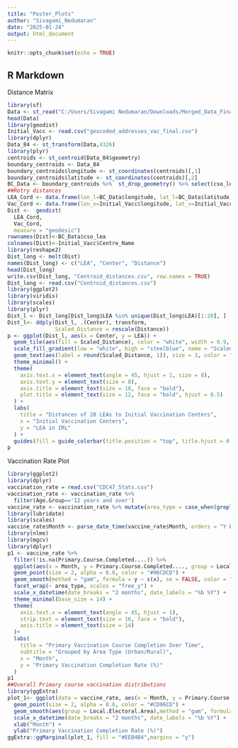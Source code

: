 ```yaml
---
title: "Poster_Plots"
author: "Sivagami_Nedumaran"
date: "2025-01-24"
output: html_document
---
```


```r
knitr::opts_chunk$set(echo = TRUE)
```

## R Markdown

Distance Matrix

```r
library(sf)
Data <- st_read("C:/Users/Sivagami Nedumaran/Downloads/Merged_Data_Final.shp")
head(Data)
library(geodist)
Initial_Vacc <- read.csv("geocoded_addresses_vac_final.csv")
library(dplyr)
Data_84 <- st_transform(Data,4326)
library(plyr)
centroids <- st_centroid(Data_84$geometry)
boundary_centroids <- Data_84
boundary_centroids$longitude <- st_coordinates(centroids)[,1]
boundary_centroids$latitude <- st_coordinates(centroids)[,2]
BC_Data <- boundary_centroids %>%  st_drop_geometry() %>% select(cso_lea, longitude, latitude) %>% distinct()
##Retry distances
LEA_Cord <- data.frame(lon_l=BC_Data$longitude, lat_l=BC_Data$latitude)
Vac_Cord <- data.frame(lon_v=Initial_Vacc$longitude, lat_v=Initial_Vacc$latitude)
Dist <-  geodist(
  LEA_Cord,
  Vac_Cord,
  measure = "geodesic")
rownames(Dist)<-BC_Data$cso_lea
colnames(Dist)<-Initial_Vacc$Centre_Name
library(reshape2)
Dist_long <- melt(Dist)
names(Dist_long) <- c("LEA", "Center", "Distance")
head(Dist_long)
write.csv(Dist_long, "Centroid_distances.csv", row.names = TRUE)
Dist_long <- read.csv("Centroid_distances.csv")
library(ggplot2)
library(viridis)
library(scales)
library(plyr)
Dist_l <- Dist_long[Dist_long$LEA %in% unique(Dist_long$LEA)[1:20], ]
Dist_l<- ddply(Dist_l, .(Center), transform,
               Scaled_Distance = rescale(Distance))
p <- ggplot(Dist_l, aes(x = Center, y = LEA)) +
  geom_tile(aes(fill = Scaled_Distance), color = "white", width = 0.9, height = 0.9) +
  scale_fill_gradient(low = "white", high = "steelblue", name = "Scaled Distance") +
  geom_text(aes(label = round(Scaled_Distance, 1)), size = 3, color = "black") +
  theme_minimal() + 
  theme(
    axis.text.x = element_text(angle = 45, hjust = 1, size = 8),
    axis.text.y = element_text(size = 8),
    axis.title = element_text(size = 10, face = "bold"),
    plot.title = element_text(size = 12, face = "bold", hjust = 0.5)
  ) +
  labs(
    title = "Distances of 20 LEAs to Initial Vaccination Centers",
    x = "Initial Vaccination Centers", 
    y = "LEA in IRL"
  ) +
  guides(fill = guide_colorbar(title.position = "top", title.hjust = 0.5))
p
```

Vaccination Rate Plot
```r
library(ggplot2)
library(dplyr)
vaccination_rate = read.csv("CDC47_Stats.csv")
vaccination_rate <- vaccination_rate %>%
  filter(Age.Group=='12 years and over')
vaccine_rate <- vaccination_rate %>% mutate(area_type = case_when(grepl('city|dublin', Local.Electoral.Area, ignore.case = TRUE) ~ 'City', TRUE ~ 'Rural'))
library(lubridate)
library(scales)
vaccine_rate$Month <- parse_date_time(vaccine_rate$Month, orders = "Y B")
library(nlme)
library(mgcv)
library(dplyr)
p1 <- vaccine_rate %>%
  filter(!is.na(Primary.Course.Completed....)) %>%
  ggplot(aes(x = Month, y = Primary.Course.Completed...., group = Local.Electoral.Area)) +
  geom_point(size = 2, alpha = 0.6, color = "#96CDCD") +
  geom_smooth(method = "gam", formula = y ~ s(x), se = FALSE, color = "#CD96CD", size = 0.8, alpha=0.2) +
  facet_wrap(~ area_type, scales = "free_y") +
  scale_x_datetime(date_breaks = "2 months", date_labels = "%b %Y") + 
  theme_minimal(base_size = 14) +
  theme(
    axis.text.x = element_text(angle = 45, hjust = 1),
    strip.text = element_text(size = 16, face = "bold"),
    axis.title = element_text(size = 14)
  )+
  labs(
    title = "Primary Vaccination Course Completion Over Time",
    subtitle = "Grouped by Area Type (Urban/Rural)",
    x = "Month",
    y = "Primary Vaccination Completion Rate (%)"
  )
p1
##Overall Primary course vaccination distributions
library(ggExtra)
plot_1<- ggplot(data = vaccine_rate, aes(x = Month, y = Primary.Course.Completed....)) +
  geom_point(size = 2, alpha = 0.6, color = "#CD96CD") +
  geom_smooth(aes(group = Local.Electoral.Area),method = "gam", formula = y ~ s(x), se = FALSE, color = "#CD96CD", size = 0.8, alpha=0.2)+
  scale_x_datetime(date_breaks = "2 months", date_labels = "%b %Y") +
  xlab("Month") + 
  ylab("Primary Vaccination Completion Rate (%)")
ggExtra::ggMarginal(plot_1, fill = "#EEB4B4",margins = "y")

```

